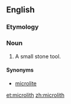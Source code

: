 ==English==
===Etymology===
{{confix|micro|lith}}

===Noun===
{{wikipedia}}
{{en-noun}}
#{{archaeology}} A small stone tool.

====Synonyms====
* [[microlite]]

[[et:microlith]]
[[zh:microlith]]